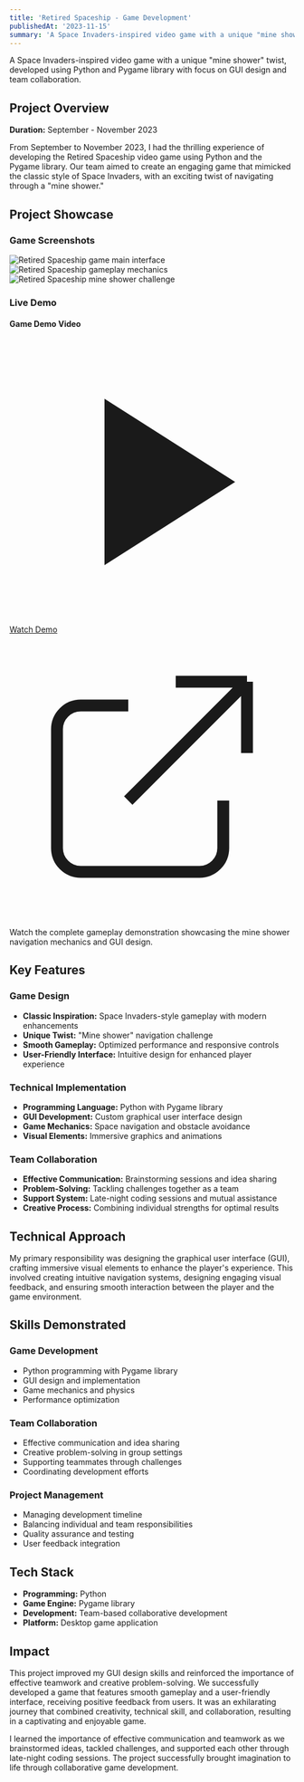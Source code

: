 ```yaml
---
title: 'Retired Spaceship - Game Development'
publishedAt: '2023-11-15'
summary: 'A Space Invaders-inspired video game with a unique "mine shower" twist, developed using Python and Pygame library with focus on GUI design and team collaboration.'
---
```


A Space Invaders-inspired video game with a unique "mine shower" twist, developed using Python and Pygame library with focus on GUI design and team collaboration.

## Project Overview

**Duration:** September - November 2023

From September to November 2023, I had the thrilling experience of developing the Retired Spaceship video game using Python and the Pygame library. Our team aimed to create an engaging game that mimicked the classic style of Space Invaders, with an exciting twist of navigating through a "mine shower."

## Project Showcase

### Game Screenshots

<div className="grid grid-cols-1 md:grid-cols-3 gap-6 mb-12">
  <img 
    src="/images/projects/retired-spaceship/1-fb23fafb.jpeg" 
    alt="Retired Spaceship game main interface"
    className="w-full rounded-xl shadow-lg hover:shadow-xl transition-shadow duration-300"
  />
  <img 
    src="/images/projects/retired-spaceship/2-fb23fafb.jpeg" 
    alt="Retired Spaceship gameplay mechanics"
    className="w-full rounded-xl shadow-lg hover:shadow-xl transition-shadow duration-300"
  />
  <img 
    src="/images/projects/retired-spaceship/3-fb23fafb.jpeg" 
    alt="Retired Spaceship mine shower challenge"
    className="w-full rounded-xl shadow-lg hover:shadow-xl transition-shadow duration-300"
  />
</div>

### Live Demo

<div className="bg-neutral-50 dark:bg-neutral-900 rounded-2xl p-8 mb-12">
  <h4 className="text-lg font-semibold mb-4 text-neutral-900 dark:text-neutral-100">Game Demo Video</h4>
  <div className="text-center">
    <a 
      href="/videos/projects/retired-spaceship/Retired%20Spaceship%20Demo.mp4"
      target="_blank"
      rel="noopener noreferrer"
      className="group inline-flex items-center px-8 py-4 bg-neutral-900 hover:bg-neutral-800 text-white font-medium rounded-xl transition-all duration-300 shadow-lg hover:shadow-xl border border-neutral-200 dark:border-neutral-700"
    >
      <div className="w-8 h-8 mr-3 bg-white bg-opacity-10 rounded-full flex items-center justify-center group-hover:bg-opacity-20 transition-all duration-300">
        <svg className="w-4 h-4 ml-0.5" fill="currentColor" viewBox="0 0 24 24">
          <path d="M8 5v14l11-7z"/>
        </svg>
      </div>
      <span className="text-sm tracking-wide">Watch Demo</span>
      <svg className="w-4 h-4 ml-2 opacity-60 group-hover:opacity-100 group-hover:translate-x-1 transition-all duration-300" fill="none" stroke="currentColor" viewBox="0 0 24 24">
        <path strokeLinecap="round" strokeLinejoin="round" strokeWidth={2} d="M10 6H6a2 2 0 00-2 2v10a2 2 0 002 2h10a2 2 0 002-2v-4M14 4h6m0 0v6m0-6L10 14" />
      </svg>
    </a>
  </div>
  <p className="text-sm text-neutral-600 dark:text-neutral-400 mt-3 text-center">
    Watch the complete gameplay demonstration showcasing the mine shower navigation mechanics and GUI design.
  </p>
</div>

## Key Features

### Game Design
- **Classic Inspiration:** Space Invaders-style gameplay with modern enhancements
- **Unique Twist:** "Mine shower" navigation challenge
- **Smooth Gameplay:** Optimized performance and responsive controls
- **User-Friendly Interface:** Intuitive design for enhanced player experience

### Technical Implementation
- **Programming Language:** Python with Pygame library
- **GUI Development:** Custom graphical user interface design
- **Game Mechanics:** Space navigation and obstacle avoidance
- **Visual Elements:** Immersive graphics and animations

### Team Collaboration
- **Effective Communication:** Brainstorming sessions and idea sharing
- **Problem-Solving:** Tackling challenges together as a team
- **Support System:** Late-night coding sessions and mutual assistance
- **Creative Process:** Combining individual strengths for optimal results

## Technical Approach

My primary responsibility was designing the graphical user interface (GUI), crafting immersive visual elements to enhance the player's experience. This involved creating intuitive navigation systems, designing engaging visual feedback, and ensuring smooth interaction between the player and the game environment.

## Skills Demonstrated

### Game Development
- Python programming with Pygame library
- GUI design and implementation
- Game mechanics and physics
- Performance optimization

### Team Collaboration
- Effective communication and idea sharing
- Creative problem-solving in group settings
- Supporting teammates through challenges
- Coordinating development efforts

### Project Management
- Managing development timeline
- Balancing individual and team responsibilities
- Quality assurance and testing
- User feedback integration

## Tech Stack
- **Programming:** Python
- **Game Engine:** Pygame library
- **Development:** Team-based collaborative development
- **Platform:** Desktop game application

## Impact

This project improved my GUI design skills and reinforced the importance of effective teamwork and creative problem-solving. We successfully developed a game that features smooth gameplay and a user-friendly interface, receiving positive feedback from users. It was an exhilarating journey that combined creativity, technical skill, and collaboration, resulting in a captivating and enjoyable game.

I learned the importance of effective communication and teamwork as we brainstormed ideas, tackled challenges, and supported each other through late-night coding sessions. The project successfully brought imagination to life through collaborative game development.
